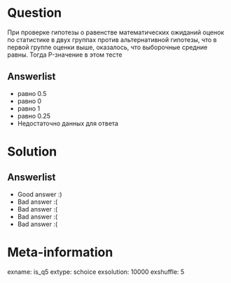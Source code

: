 Question
========

При проверке гипотезы о равенстве математических ожиданий оценок по статистике в двух группах против альтернативной гипотезы, что в первой группе оценки выше, оказалось, что выборочные средние равны. Тогда P-значение в этом тесте


Answerlist
----------
*  равно $0.5$
*  равно $0$
*  равно $1$
*  равно $0.25$
*  Недостаточно данных для ответа

Solution
========

Answerlist
----------
*  Good answer :)
*  Bad answer :(
*  Bad answer :(
*  Bad answer :(
*  Bad answer :(

Meta-information
================
exname: is_q5
extype: schoice
exsolution: 10000
exshuffle: 5
